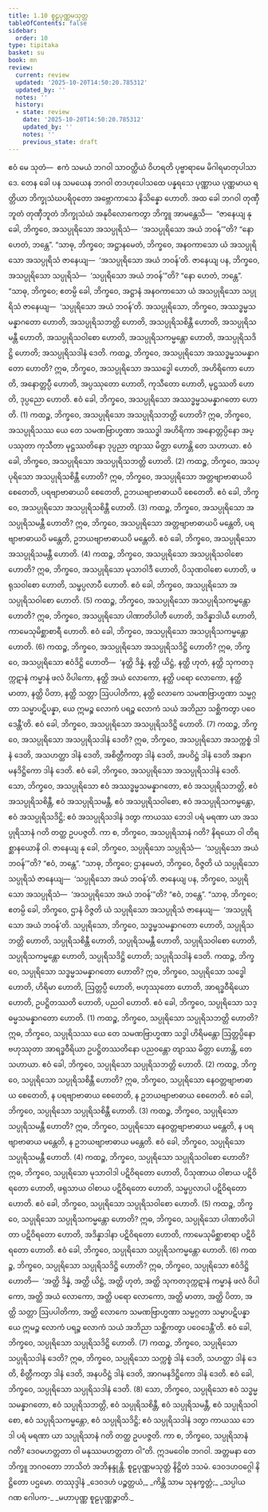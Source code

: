 ```yaml
---
title: 1.10 စူဠပုဏ္ဏမသုတ္တ
tableOfContents: false
sidebar:
  order: 10
type: tipitaka
basket: su
book: mn
review:
  current: review
  updated: '2025-10-20T14:50:20.785312'
  updated_by: ''
  notes: ''
  history:
  - state: review
    date: '2025-10-20T14:50:20.785312'
    updated_by: ''
    notes: ''
    previous_state: draft
---
```



<DynamicBreadcrumb />


<ReviewStatus review={frontmatter.review} showDetails={true} />

<HypothesisAnnotation frontmatter={frontmatter} />

<Division number="91" book="mn" e="ch" v="24" p="189">

<Paragraph number="214" book="mn">
ဧဝံ မေ သုတံ—  ဧကံ သမယံ ဘဂဝါ သာဝတ္ထိယံ ဝိဟရတိ ပုဗ္ဗာရာမေ မိဂါရမာတုပါသာဒေ. တေန ခေါ ပန သမယေန ဘဂဝါ တဒဟုပေါသထေ ပန္နရသေ ပုဏ္ဏာယ ပုဏ္ဏမာယ ရတ္တိယာ ဘိက္ခုသံဃပရိဝုတော အဗ္ဘောကာသေ နိသိန္နော ဟောတိ. အထ ခေါ ဘဂဝါ တုဏှီဘူတံ တုဏှီဘူတံ ဘိက္ခုသံဃံ အနုဝိလောကေတွာ ဘိက္ခူ အာမန္တေသိ—  “ဇာနေယျ နု ခေါ, ဘိက္ခဝေ, အသပ္ပုရိသော အသပ္ပုရိသံ—  ‘အသပ္ပုရိသော အယံ ဘဝန်’”တိ? “နော ဟေတံ, ဘန္တေ”.
</Paragraph>

<Paragraph number="215" book="mn">
“သာဓု, ဘိက္ခဝေ; အဋ္ဌာနမေတံ, ဘိက္ခဝေ, အနဝကာသော ယံ အသပ္ပုရိသော အသပ္ပုရိသံ ဇာနေယျ—  ‘အသပ္ပုရိသော အယံ ဘဝန်’တိ. ဇာနေယျ ပန, ဘိက္ခဝေ, အသပ္ပုရိသော သပ္ပုရိသံ—  ‘သပ္ပုရိသော အယံ ဘဝန်’”တိ? “နော ဟေတံ, ဘန္တေ”.
</Paragraph>

<Paragraph number="216" book="mn">
“သာဓု, ဘိက္ခဝေ; ဧတမ္ပိ ခေါ, ဘိက္ခဝေ, အဋ္ဌာနံ အနဝကာသော ယံ အသပ္ပုရိသော သပ္ပုရိသံ ဇာနေယျ—  ‘သပ္ပုရိသော အယံ ဘဝန်’တိ. အသပ္ပုရိသော, ဘိက္ခဝေ, အဿဒ္ဓမ္မသမန္နာဂတော ဟောတိ, အသပ္ပုရိသဘတ္တိ ဟောတိ, အသပ္ပုရိသစိန္တီ ဟောတိ, အသပ္ပုရိသမန္တီ ဟောတိ, အသပ္ပုရိသဝါစော ဟောတိ, အသပ္ပုရိသကမ္မန္တော ဟောတိ, အသပ္ပုရိသဒိဋ္ဌိ ဟောတိ; အသပ္ပုရိသဒါနံ ဒေတိ.
</Paragraph>

<Paragraph number="217" book="mn">
ကထဉ္စ, ဘိက္ခဝေ, အသပ္ပုရိသော အဿဒ္ဓမ္မသမန္နာဂတော ဟောတိ? ဣဓ, ဘိက္ခဝေ, အသပ္ပုရိသော အဿဒ္ဓေါ ဟောတိ, အဟိရိကော ဟောတိ, အနောတ္တပ္ပီ ဟောတိ, အပ္ပဿုတော ဟောတိ, ကုသီတော ဟောတိ, မုဋ္ဌဿတိ ဟောတိ, ဒုပ္ပညော ဟောတိ. ဧဝံ ခေါ, ဘိက္ခဝေ, အသပ္ပုရိသော အဿဒ္ဓမ္မသမန္နာဂတော ဟောတိ. (1)
</Paragraph>

<Paragraph number="218" book="mn">
ကထဉ္စ, ဘိက္ခဝေ, အသပ္ပုရိသော အသပ္ပုရိသဘတ္တိ ဟောတိ? ဣဓ, ဘိက္ခဝေ, အသပ္ပုရိသဿ ယေ တေ သမဏဗြာဟ္မဏာ အဿဒ္ဓါ အဟိရိကာ အနောတ္တပ္ပိနော အပ္ပဿုတာ ကုသီတာ မုဋ္ဌဿတိနော ဒုပ္ပညာ တျာဿ မိတ္တာ ဟောန္တိ တေ သဟာယာ. ဧဝံ ခေါ, ဘိက္ခဝေ, အသပ္ပုရိသော အသပ္ပုရိသဘတ္တိ ဟောတိ. (2)
</Paragraph>

<Paragraph number="219" book="mn">
ကထဉ္စ, ဘိက္ခဝေ, အသပ္ပုရိသော အသပ္ပုရိသစိန္တီ ဟောတိ? ဣဓ, ဘိက္ခဝေ, အသပ္ပုရိသော အတ္တဗျာဗာဓာယပိ စေတေတိ, ပရဗျာဗာဓာယပိ စေတေတိ, ဥဘယဗျာဗာဓာယပိ စေတေတိ. ဧဝံ ခေါ, ဘိက္ခဝေ, အသပ္ပုရိသော အသပ္ပုရိသစိန္တီ ဟောတိ. (3)
</Paragraph>

<Paragraph number="220" book="mn">
ကထဉ္စ, ဘိက္ခဝေ, အသပ္ပုရိသော အသပ္ပုရိသမန္တီ ဟောတိ? ဣဓ, ဘိက္ခဝေ, အသပ္ပုရိသော အတ္တဗျာဗာဓာယပိ မန္တေတိ, ပရဗျာဗာဓာယပိ မန္တေတိ, ဥဘယဗျာဗာဓာယပိ မန္တေတိ. ဧဝံ ခေါ, ဘိက္ခဝေ, အသပ္ပုရိသော အသပ္ပုရိသမန္တီ ဟောတိ. (4)
</Paragraph>

<Paragraph number="221" book="mn">
ကထဉ္စ, ဘိက္ခဝေ, အသပ္ပုရိသော အသပ္ပုရိသဝါစော ဟောတိ? ဣဓ, ဘိက္ခဝေ, အသပ္ပုရိသော မုသာဝါဒီ ဟောတိ, ပိသုဏဝါစော ဟောတိ, ဖရုသဝါစော ဟောတိ, သမ္ဖပ္ပလာပီ ဟောတိ. ဧဝံ ခေါ, ဘိက္ခဝေ, အသပ္ပုရိသော အသပ္ပုရိသဝါစော ဟောတိ. (5)
</Paragraph>

<Paragraph number="222" book="mn">
ကထဉ္စ, ဘိက္ခဝေ, အသပ္ပုရိသော အသပ္ပုရိသကမ္မန္တော ဟောတိ? ဣဓ, ဘိက္ခဝေ, အသပ္ပုရိသော ပါဏာတိပါတီ ဟောတိ, အဒိန္နာဒါယီ ဟောတိ, ကာမေသုမိစ္ဆာစာရီ ဟောတိ. ဧဝံ ခေါ, ဘိက္ခဝေ, အသပ္ပုရိသော အသပ္ပုရိသကမ္မန္တော ဟောတိ. (6)
</Paragraph>

<Paragraph number="223" book="mn">
ကထဉ္စ, ဘိက္ခဝေ, အသပ္ပုရိသော အသပ္ပုရိသဒိဋ္ဌိ ဟောတိ? ဣဓ, ဘိက္ခဝေ, အသပ္ပုရိသော ဧဝံဒိဋ္ဌိ ဟောတိ—  ‘နတ္ထိ ဒိန္နံ, နတ္ထိ ယိဋ္ဌံ, နတ္ထိ ဟုတံ, နတ္ထိ သုကတဒုက္ကဋာနံ ကမ္မာနံ ဖလံ ဝိပါကော, နတ္ထိ အယံ လောကော, နတ္ထိ ပရော လောကော, နတ္ထိ မာတာ, နတ္ထိ ပိတာ, နတ္ထိ သတ္တာ ဩပပါတိကာ, နတ္ထိ လောကေ သမဏဗြာဟ္မဏာ သမ္မဂ္ဂတာ သမ္မာပဋိပန္နာ, ယေ ဣမဉ္စ လောကံ ပရဉ္စ လောကံ သယံ အဘိညာ သစ္ဆိကတွာ ပဝေဒေန္တီ’တိ. ဧဝံ ခေါ, ဘိက္ခဝေ, အသပ္ပုရိသော အသပ္ပုရိသဒိဋ္ဌိ ဟောတိ. (7)
</Paragraph>

<Paragraph number="224" book="mn">
ကထဉ္စ, ဘိက္ခဝေ, အသပ္ပုရိသော အသပ္ပုရိသဒါနံ ဒေတိ? ဣဓ, ဘိက္ခဝေ, အသပ္ပုရိသော အသက္ကစ္စံ ဒါနံ ဒေတိ, အသဟတ္ထာ ဒါနံ ဒေတိ, အစိတ္တီကတွာ ဒါနံ ဒေတိ, အပဝိဋ္ဌံ ဒါနံ ဒေတိ အနာဂမနဒိဋ္ဌိကော ဒါနံ ဒေတိ. ဧဝံ ခေါ, ဘိက္ခဝေ, အသပ္ပုရိသော အသပ္ပုရိသဒါနံ ဒေတိ.
</Paragraph>

<Paragraph number="225" book="mn">
သော, ဘိက္ခဝေ, အသပ္ပုရိသော ဧဝံ အဿဒ္ဓမ္မသမန္နာဂတော, ဧဝံ အသပ္ပုရိသဘတ္တိ, ဧဝံ အသပ္ပုရိသစိန္တီ, ဧဝံ အသပ္ပုရိသမန္တီ, ဧဝံ အသပ္ပုရိသဝါစော, ဧဝံ အသပ္ပုရိသကမ္မန္တော, ဧဝံ အသပ္ပုရိသဒိဋ္ဌိ; ဧဝံ အသပ္ပုရိသဒါနံ ဒတွာ ကာယဿ ဘေဒါ ပရံ မရဏာ ယာ အသပ္ပုရိသာနံ ဂတိ တတ္ထ ဥပပဇ္ဇတိ. ကာ စ, ဘိက္ခဝေ, အသပ္ပုရိသာနံ ဂတိ? နိရယော ဝါ တိရစ္ဆာနယောနိ ဝါ.
</Paragraph>

</Division>
<Division number="92" book="mn" e="ch" v="24" p="190">

<Paragraph number="226" book="mn">
ဇာနေယျ နု ခေါ, ဘိက္ခဝေ, သပ္ပုရိသော သပ္ပုရိသံ—  ‘သပ္ပုရိသော အယံ ဘဝန်’”တိ? “ဧဝံ, ဘန္တေ”.
</Paragraph>

<Paragraph number="227" book="mn">
“သာဓု, ဘိက္ခဝေ; ဌာနမေတံ, ဘိက္ခဝေ, ဝိဇ္ဇတိ ယံ သပ္ပုရိသော သပ္ပုရိသံ ဇာနေယျ—  ‘သပ္ပုရိသော အယံ ဘဝန်’တိ. ဇာနေယျ ပန, ဘိက္ခဝေ, သပ္ပုရိသော အသပ္ပုရိသံ—  ‘အသပ္ပုရိသော အယံ ဘဝန်’”တိ? “ဧဝံ, ဘန္တေ”.
</Paragraph>

<Paragraph number="228" book="mn">
“သာဓု, ဘိက္ခဝေ; ဧတမ္ပိ ခေါ, ဘိက္ခဝေ, ဌာနံ ဝိဇ္ဇတိ ယံ သပ္ပုရိသော အသပ္ပုရိသံ ဇာနေယျ—  ‘အသပ္ပုရိသော အယံ ဘဝန်’တိ. သပ္ပုရိသော, ဘိက္ခဝေ, သဒ္ဓမ္မသမန္နာဂတော ဟောတိ, သပ္ပုရိသဘတ္တိ ဟောတိ, သပ္ပုရိသစိန္တီ ဟောတိ, သပ္ပုရိသမန္တီ ဟောတိ, သပ္ပုရိသဝါစော ဟောတိ, သပ္ပုရိသကမ္မန္တော ဟောတိ, သပ္ပုရိသဒိဋ္ဌိ ဟောတိ; သပ္ပုရိသဒါနံ ဒေတိ.
</Paragraph>

<Paragraph number="229" book="mn">
ကထဉ္စ, ဘိက္ခဝေ, သပ္ပုရိသော သဒ္ဓမ္မသမန္နာဂတော ဟောတိ? ဣဓ, ဘိက္ခဝေ, သပ္ပုရိသော သဒ္ဓေါ ဟောတိ, ဟိရိမာ ဟောတိ, ဩတ္တပ္ပီ ဟောတိ, ဗဟုဿုတော ဟောတိ, အာရဒ္ဓဝီရိယော ဟောတိ, ဥပဋ္ဌိတဿတိ ဟောတိ, ပညဝါ ဟောတိ. ဧဝံ ခေါ, ဘိက္ခဝေ, သပ္ပုရိသော သဒ္ဓမ္မသမန္နာဂတော ဟောတိ. (1)
</Paragraph>

<Paragraph number="230" book="mn">
ကထဉ္စ, ဘိက္ခဝေ, သပ္ပုရိသော သပ္ပုရိသဘတ္တိ ဟောတိ? ဣဓ, ဘိက္ခဝေ, သပ္ပုရိသဿ ယေ တေ သမဏဗြာဟ္မဏာ သဒ္ဓါ ဟိရိမန္တော ဩတ္တပ္ပိနော ဗဟုဿုတာ အာရဒ္ဓဝီရိယာ ဥပဋ္ဌိတဿတိနော ပညဝန္တော တျာဿ မိတ္တာ ဟောန္တိ, တေ သဟာယာ. ဧဝံ ခေါ, ဘိက္ခဝေ, သပ္ပုရိသော သပ္ပုရိသဘတ္တိ ဟောတိ. (2)
</Paragraph>

<Paragraph number="231" book="mn">
ကထဉ္စ, ဘိက္ခဝေ, သပ္ပုရိသော သပ္ပုရိသစိန္တီ ဟောတိ? ဣဓ, ဘိက္ခဝေ, သပ္ပုရိသော နေဝတ္တဗျာဗာဓာယ စေတေတိ, န ပရဗျာဗာဓာယ စေတေတိ, န ဥဘယဗျာဗာဓာယ စေတေတိ. ဧဝံ ခေါ, ဘိက္ခဝေ, သပ္ပုရိသော သပ္ပုရိသစိန္တီ ဟောတိ. (3)
</Paragraph>

<Paragraph number="232" book="mn">
ကထဉ္စ, ဘိက္ခဝေ, သပ္ပုရိသော သပ္ပုရိသမန္တီ ဟောတိ? ဣဓ, ဘိက္ခဝေ, သပ္ပုရိသော နေဝတ္တဗျာဗာဓာယ မန္တေတိ, န ပရဗျာဗာဓာယ မန္တေတိ, န ဥဘယဗျာဗာဓာယ မန္တေတိ. ဧဝံ ခေါ, ဘိက္ခဝေ, သပ္ပုရိသော သပ္ပုရိသမန္တီ ဟောတိ. (4)
</Paragraph>

<Paragraph number="233" book="mn">
ကထဉ္စ, ဘိက္ခဝေ, သပ္ပုရိသော သပ္ပုရိသဝါစော ဟောတိ? ဣဓ, ဘိက္ခဝေ, သပ္ပုရိသော မုသာဝါဒါ ပဋိဝိရတော ဟောတိ, ပိသုဏာယ ဝါစာယ ပဋိဝိရတော ဟောတိ, ဖရုသာယ ဝါစာယ ပဋိဝိရတော ဟောတိ, သမ္ဖပ္ပလာပါ ပဋိဝိရတော ဟောတိ. ဧဝံ ခေါ, ဘိက္ခဝေ, သပ္ပုရိသော သပ္ပုရိသဝါစော ဟောတိ. (5)
</Paragraph>

<Paragraph number="234" book="mn">
ကထဉ္စ, ဘိက္ခဝေ, သပ္ပုရိသော သပ္ပုရိသကမ္မန္တော ဟောတိ? ဣဓ, ဘိက္ခဝေ, သပ္ပုရိသော ပါဏာတိပါတာ ပဋိဝိရတော ဟောတိ, အဒိန္နာဒါနာ ပဋိဝိရတော ဟောတိ, ကာမေသုမိစ္ဆာစာရာ ပဋိဝိရတော ဟောတိ. ဧဝံ ခေါ, ဘိက္ခဝေ, သပ္ပုရိသော သပ္ပုရိသကမ္မန္တော ဟောတိ. (6)
</Paragraph>

<Paragraph number="235" book="mn">
ကထဉ္စ, ဘိက္ခဝေ, သပ္ပုရိသော သပ္ပုရိသဒိဋ္ဌိ ဟောတိ? ဣဓ, ဘိက္ခဝေ, သပ္ပုရိသော ဧဝံဒိဋ္ဌိ ဟောတိ—  ‘အတ္ထိ ဒိန္နံ, အတ္ထိ ယိဋ္ဌံ, အတ္ထိ ဟုတံ, အတ္ထိ သုကတဒုက္ကဋာနံ ကမ္မာနံ ဖလံ ဝိပါကော, အတ္ထိ အယံ လောကော, အတ္ထိ ပရော လောကော, အတ္ထိ မာတာ, အတ္ထိ ပိတာ, အတ္ထိ သတ္တာ ဩပပါတိကာ, အတ္ထိ လောကေ သမဏဗြာဟ္မဏာ သမ္မဂ္ဂတာ သမ္မာပဋိပန္နာ ယေ ဣမဉ္စ လောကံ ပရဉ္စ လောကံ သယံ အဘိညာ သစ္ဆိကတွာ ပဝေဒေန္တီ’တိ. ဧဝံ ခေါ, ဘိက္ခဝေ, သပ္ပုရိသော သပ္ပုရိသဒိဋ္ဌိ ဟောတိ. (7)
</Paragraph>

<Paragraph number="236" book="mn">
ကထဉ္စ, ဘိက္ခဝေ, သပ္ပုရိသော သပ္ပုရိသဒါနံ ဒေတိ? ဣဓ, ဘိက္ခဝေ, သပ္ပုရိသော သက္ကစ္စံ ဒါနံ ဒေတိ, သဟတ္ထာ ဒါနံ ဒေတိ, စိတ္တီကတွာ ဒါနံ ဒေတိ, အနပဝိဋ္ဌံ ဒါနံ ဒေတိ, အာဂမနဒိဋ္ဌိကော ဒါနံ ဒေတိ. ဧဝံ ခေါ, ဘိက္ခဝေ, သပ္ပုရိသော သပ္ပုရိသဒါနံ ဒေတိ. (8)
</Paragraph>

<Paragraph number="237" book="mn">
သော, ဘိက္ခဝေ, သပ္ပုရိသော ဧဝံ သဒ္ဓမ္မသမန္နာဂတော, ဧဝံ သပ္ပုရိသဘတ္တိ, ဧဝံ သပ္ပုရိသစိန္တီ, ဧဝံ သပ္ပုရိသမန္တီ, ဧဝံ သပ္ပုရိသဝါစော, ဧဝံ သပ္ပုရိသကမ္မန္တော, ဧဝံ သပ္ပုရိသဒိဋ္ဌိ; ဧဝံ သပ္ပုရိသဒါနံ ဒတွာ ကာယဿ ဘေဒါ ပရံ မရဏာ ယာ သပ္ပုရိသာနံ ဂတိ တတ္ထ ဥပပဇ္ဇတိ. ကာ စ, ဘိက္ခဝေ, သပ္ပုရိသာနံ ဂတိ? ဒေဝမဟတ္တတာ ဝါ မနုဿမဟတ္တတာ ဝါ”တိ.
</Paragraph>

<Paragraph number="238" book="mn">
ဣဒမဝေါစ ဘဂဝါ. အတ္တမနာ တေ ဘိက္ခူ ဘဂဝတော ဘာသိတံ အဘိနန္ဒုန္တိ.

</Paragraph>
</Division>

<Paragraph number="239" type="center" book="mn">
စူဠပုဏ္ဏမသုတ္တံ နိဋ္ဌိတံ ဒသမံ.



</Paragraph>

<Paragraph number="240" type="center" book="mn">
ဒေဝဒဟဝဂ္ဂေါ နိဋ္ဌိတော ပဌမော.



</Paragraph>

<Paragraph number="241" type="center" book="mn">
တဿုဒ္ဒါနံ


</Paragraph>

<Paragraph number="242" type="verses" book="mn">
_ဒေဝဒဟံ ပဉ္စတ္တယံ,_  
_ကိန္တိ သာမ သုနက္ခတ္တံ;_  
_သပ္ပါယ ဂဏ ဂေါပက-_  
_မဟာပုဏ္ဏ စူဠပုဏ္ဏဉ္စာတိ._
</Paragraph>